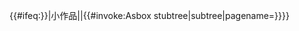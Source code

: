 {{#ifeq:{{{1|{{PAGENAME}}}}}|小作品||{{#invoke:Asbox stubtree|subtree|pagename={{PAGENAME}}}}}}<noinclude>
{{doc|content=
{{Lua|Module:Asbox stubtree}}
{{缺乏使用說明}}
}}
</noinclude>